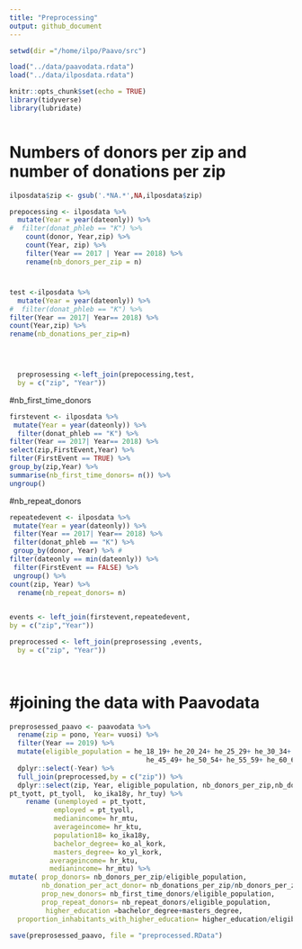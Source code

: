 ```yaml
---
title: "Preprocessing"
output: github_document
---
```

```r
setwd(dir ="/home/ilpo/Paavo/src")
```

```r
load("../data/paavodata.rdata")
load("../data/ilposdata.rdata")
```



```r
knitr::opts_chunk$set(echo = TRUE)
library(tidyverse)
library(lubridate)



```


# Numbers of donors per zip and number of donations per zip
```r
ilposdata$zip <- gsub('.*NA.*',NA,ilposdata$zip)

prepocessing <- ilposdata %>% 
  mutate(Year = year(dateonly)) %>% 
#  filter(donat_phleb == "K") %>% 
    count(donor, Year,zip) %>% 
    count(Year, zip) %>% 
    filter(Year == 2017 | Year == 2018) %>%
    rename(nb_donors_per_zip = n) 


```

# 
```r
test <-ilposdata %>% 
  mutate(Year = year(dateonly)) %>%  
#  filter(donat_phleb == "K") %>% 
filter(Year == 2017| Year== 2018) %>% 
count(Year,zip) %>% 
rename(nb_donations_per_zip=n) 


  
```


```r

  preprosessing <-left_join(prepocessing,test,
  by = c("zip", "Year"))
```


#nb_first_time_donors

```r
firstevent <- ilposdata %>% 
 mutate(Year = year(dateonly)) %>%  
  filter(donat_phleb == "K") %>% 
filter(Year == 2017| Year== 2018) %>% 
select(zip,FirstEvent,Year) %>% 
filter(FirstEvent == TRUE) %>% 
group_by(zip,Year) %>% 
summarise(nb_first_time_donors= n()) %>% 
ungroup()
```

 #nb_repeat_donors
```r

repeatedevent <- ilposdata %>%
 mutate(Year = year(dateonly)) %>%
 filter(Year == 2017| Year== 2018) %>% 
 filter(donat_phleb == "K") %>% 
 group_by(donor, Year) %>% #
filter(dateonly == min(dateonly)) %>% 
 filter(FirstEvent == FALSE) %>%  
 ungroup() %>%
count(zip, Year) %>%  
  rename(nb_repeat_donors= n)
  

```




```r

events <- left_join(firstevent,repeatedevent,
by = c("zip","Year"))


```

```r

preprocessed <- left_join(preprosessing ,events,
  by = c("zip", "Year"))

  

```


# #joining the data with Paavodata

```r
preprosessed_paavo <- paavodata %>% 
  rename(zip = pono, Year= vuosi) %>%   
  filter(Year == 2019) %>% 
  mutate(eligible_population = he_18_19+ he_20_24+ he_25_29+ he_30_34+ he_40_44+
                                  he_45_49+ he_50_54+ he_55_59+ he_60_64+ he_65_69,) %>% 
  dplyr::select(-Year) %>% 
  full_join(preprocessed,by = c("zip")) %>% 
  dplyr::select(zip, Year, eligible_population, nb_donors_per_zip,nb_donations_per_zip, nb_first_time_donors, nb_repeat_donors, hr_mtu, hr_ktu,nimi, ko_al_kork, ko_yl_kork,
pt_tyott, pt_tyoll,  ko_ika18y, hr_tuy) %>% 
    rename (unemployed = pt_tyott,
           employed = pt_tyoll,
           medianincome= hr_mtu,
           averageincome= hr_ktu,
           population18= ko_ika18y,
           bachelor_degree= ko_al_kork,
           masters_degree= ko_yl_kork,
          averageincome= hr_ktu,
          medianincome= hr_mtu) %>% 
mutate( prop_donors= nb_donors_per_zip/eligible_population,
        nb_donation_per_act_donor= nb_donations_per_zip/nb_donors_per_zip,
        prop_new_donors= nb_first_time_donors/eligible_population,
        prop_repeat_donors= nb_repeat_donors/eligible_population,
         higher_education =bachelor_degree+masters_degree, 
  proportion_inhabitants_with_higher_education= higher_education/eligible_population)


```

```r

save(preprosessed_paavo, file = "preprocessed.RData") 
```



